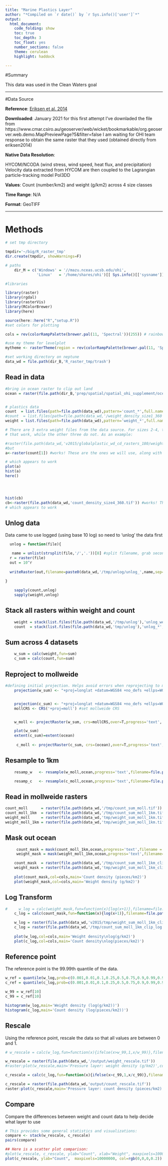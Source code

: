```yaml
---
title: "Marine Plastics Layer"
author: "*Compiled on `r date()` by `r Sys.info()['user']`*"
output: 
  html_document:
    code_folding: show
    toc: true
    toc_depth: 3
    toc_float: yes
    number_sections: false
    theme: cerulean
    highlight: haddock

---
```


#Summary

This data was used in the Clean Waters goal 

***

#Data Source

**Reference**: [Eriksen et al. 2014](http://journals.plos.org/plosone/article?id=10.1371/journal.pone.0111913)

**Downloaded**: January 2021 
for this first attempt I've downladed the file from https://www.cmar.csiro.au/geoserver/web/wicket/bookmarkable/org.geoserver.web.demo.MapPreviewPage?5&filter=false
I am waiting for OHI team response to obtain the same raster that they used (obtained directly from eriksen2014)

**Native Data Resolution**:  

HYCOM/NCODA (wind stress, wind speed, heat flux, and precipitation)
Velocity data extracted from HYCOM are then coupled to the Lagrangian particle-tracking model Pol3DD

**Values**: Count (number/km2) and weight (g/km2) across 4 size classes  

**Time Range**: N/A

**Format**: GeoTIFF

***

# Methods
```r
# set tmp directory

tmpdir='~/big/R_raster_tmp'
dir.create(tmpdir, showWarnings=F)

# paths
    dir_M = c('Windows' = '//mazu.nceas.ucsb.edu/ohi',
              'Linux'   = '/home/shares/ohi')[[ Sys.info()[['sysname']] ]]

#libraries

library(raster)
library(rgdal)
library(rasterVis)
library(RColorBrewer)
library(here)

source(here::here("R","setup.R"))
#set colors for plotting

cols = rev(colorRampPalette(brewer.pal(11, 'Spectral'))(255)) # rainbow color scheme

#use my theme for levelplot
mytheme <- rasterTheme(region = rev(colorRampPalette(brewer.pal(11, 'Spectral'))(255)))

#set working directory on neptune
data_wd = file.path(dir_B,'R_raster_tmp/trash')
```

## Read in data

```r
#bring in ocean raster to clip out land
ocean = raster(file.path(dir_B,'prep/spatial/spatial_ohi_supplement/ocean.tif'))


# plastics data
count  = list.files(path=file.path(data_wd),pattern='count_*',full.names=T)
#count  = list.files(path=file.path(data_wd,'/weight_density_size1_360'),pattern='count_*',full.names=T)
weight = list.files(path=file.path(data_wd),pattern='weight_*',full.names=T)

# There are 3 extra weight files from the data source. For sizes 2-4, there is a file with a '2' at the end of it. These are the rasters
# that work, while the other three do not. As an example:

#raster(file.path(data_wd,'v2015/globalplastic_wd_cd_rasters_180/weight_density_size2_180.tif')) #gives an error
#but
a<-raster(count[1]) #works! These are the ones we will use, along with weight size 1

# which appears to work
plot(a)
hist(a)
here()




hist(cb)
cb<-raster(file.path(data_wd,'count_density_size4_360.tif')) #works! These are the ones we will use, along with weight size 1
# which appears to work

```

## Unlog data

Data came to use logged (using base 10 log) so need to 'unlog' the data first 

```r

  unlog = function(file){

   name = unlist(strsplit(file,'/','.'))[8] #split filename, grab second string to use in naming tif   #split il nome del file. deve essere splittato dove ha un senso altriment crea solo 1 file invece che 4!
  r = raster(file)
  out = 10^r
  
  writeRaster(out,filename=paste0(data_wd,'/tmp/unlog/unlog_',name,sep=''),overwrite=T,format='GTiff')
  
}

    sapply(count,unlog)
    sapply(weight,unlog)
```



## Stack all rasters within weight and count
```r
    weight = stack(list.files(file.path(data_wd,'/tmp/unlog'),'unlog_weight_*',full.names=T))
    count  = stack(list.files(file.path(data_wd,'tmp/unlog'),'unlog_*',full.names=T)) #check the name from the australian website cause are different from the ones used by the ohi team         

```

## Sum across 4 datasets
```r
    w_sum = calc(weight,fun=sum)
    c_sum = calc(count,fun=sum)
```

## Reproject to mollweide
```r

#defining initial projection. Helps avoid errors when reprojecting to mollweide
    projection(w_sum) <- "+proj=longlat +datum=WGS84 +no_defs +ellps=WGS84 +towgs84=0,0,0"  


    projection(c_sum) <- "+proj=longlat +datum=WGS84 +no_defs +ellps=WGS84 +towgs84=0,0,0"  
    mollCRS <- CRS('+proj=moll') #set mollweide CRS


    w_moll <- projectRaster(w_sum, crs=mollCRS,over=T,progress='text', filename=file.path(data_wd,'tmp/weight_sum_moll.tif'),overwrite=T)

    plot(w_sum)
    extent(c_sum)=extent(ocean)
   
     c_moll <- projectRaster(c_sum, crs=(ocean),over=T,progress='text',filename=file.path(data_wd,'tmp/count_sum_moll.tif'),overwrite=T)#doesn't work. i'll chang the projection one by one in shiftlong_repeat

```

## Resample to 1km 
```r
    resamp_w   <- resample(w_moll,ocean,progress='text',filename=file.path(data_wd,'tmp/weight_sum_moll_1km.tif'),overwrite=F,method='ngb')

    resamp_c   <- resample(c_moll,ocean,progress='text',filename=file.path(data_wd,'tmp/count_sum_moll_1km.tif'),overwrite=F,method='ngb')

```

## Read in mollweide rasters
```r
count_moll      = raster(file.path(data_wd,'/tmp/count_sum_moll.tif'))
count_moll_1km  = raster(file.path(data_wd,'/tmp/count_sum_moll_1km.tif'))
weight_moll     = raster(file.path(data_wd,'tmp/weight_sum_moll_1km.tif'))
weight_moll_1km = raster(file.path(data_wd,'tmp/weight_sum_moll_1km.tif'))

```

## Mask out ocean
```r
     count_mask = mask(count_moll_1km,ocean,progress='text',filename = file.path(data_wd,'/tmp/count_sum_moll_1km_clip.tif'),overwrite=T)
     weight_mask = mask(weight_moll_1km,ocean,progress='text',filename=file.path(data_wd,'tmp/weight_sum_moll_1km_clip.tif'),overwrite=T)

    count_mask  = raster(file.path(data_wd,'/tmp/count_sum_moll_1km_clip.tif'))
    weight_mask = raster(file.path(data_wd,'tmp/weight_sum_moll_1km_clip.tif'))
    
    plot(count_mask,col=cols,main='Count density (pieces/km2)')
    plot(weight_mask,col=cols,main='Weight density (g/km2)')
```

## Log Transform
```r

#     w_log = calc(weight_mask,fun=function(x){log(x+1)},filename=file.path(data_wd,'v2015/tmp/weight_sum_moll_1km_clip_log.tif'),overwrite=T)
    c_log = calc(count_mask,fun=function(x){log(x+1)},filename=file.path(data_wd,'/tmp/count_sum_moll_1km_clip_log.tif'),overwrite=T)

    w_log = raster(file.path(data_wd,'v2015/tmp/weight_sum_moll_1km_clip_log.tif'))
    c_log = raster(file.path(data_wd,'/tmp/count_sum_moll_1km_clip_log.tif'))
    
    plot(w_log,col=cols,main='Weight density\nlog(g/km2)')
    plot(c_log,col=cols,main='Count density\nlog(pieces/km2)')
```

## Reference point 

The reference point is the 99.99th quantile of the data.
```r
w_ref = quantile(w_log,prob=c(0.001,0.01,0.1,0.25,0.5,0.75,0.9,0.99,0.999,0.9999))
c_ref = quantile(c_log,prob=c(0.001,0.01,0.1,0.25,0.5,0.75,0.9,0.99,0.999,0.9999))

w_99 = w_ref[10]
c_99 = c_ref[10]

histogram(w_log,main='Weight density (log(g/km2))')
histogram(c_log,main='Count density (log(pieces/km2))')
```

## Rescale

Using the reference point, rescale the data so that all values are between 0 and 1.
```r
# w_rescale = calc(w_log,fun=function(x){ifelse(x>w_99,1,x/w_99)},filename=file.path(data_wd,'v2015/output/weight_rescale.tif'),overwrite=T)

w_rescale = raster(file.path(data_wd,'/output/weight_rescale.tif'))
#raster:plot(w_rescale,main='Pressure layer: weight density (g/km2)',col=cols)

c_rescale = calc(c_log,fun=function(x){ifelse(x>c_99,1,x/c_99)},filename=file.path(data_wd,'output/count_rescale.tif'),overwrite=T)

c_rescale = raster(file.path(data_wd,'output/count_rescale.tif'))
raster:plot(c_rescale,main='Pressure layer: count density (pieces/km2)',col=cols)
```

## Compare

Compare the differences between weight and count data to help decide what layer to use

```r

# This provides some general statistics and visualizations:
compare <- stack(w_rescale, c_rescale) 
pairs(compare)    

## Here is a scatter plot comparison:
#plot(w_rescale, c_rescale, ylab="Count", xlab="Weight", maxpixels=10000000, col=rgb(0,0,0,0.2))   
plot(c_rescale, ylab="Count",  maxpixels=10000000, col=rgb(0,0,0,0.2))  

```
